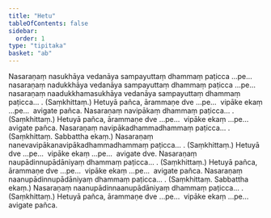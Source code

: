 ```yaml
---
title: "Hetu"
tableOfContents: false
sidebar:
  order: 1
type: "tipitaka"
basket: "ab"
---
```



<DynamicBreadcrumb />

<Division number="86">

<Paragraph number="209">
Nasaraṇaṃ nasukhāya vedanāya sampayuttaṃ dhammaṃ paṭicca …pe…  nasaraṇaṃ nadukkhāya vedanāya sampayuttaṃ dhammaṃ paṭicca …pe…  nasaraṇaṃ naadukkhamasukhāya vedanāya sampayuttaṃ dhammaṃ paṭicca… . (Saṃkhittaṃ.)
</Paragraph>

<Paragraph number="210">
Hetuyā pañca, ārammaṇe dve …pe…  vipāke ekaṃ …pe…  avigate pañca.
</Paragraph>

</Division>
<Division number="87">

<Paragraph number="211">
Nasaraṇaṃ navipākaṃ dhammaṃ paṭicca… . (Saṃkhittaṃ.) Hetuyā pañca, ārammaṇe dve …pe…  vipāke ekaṃ …pe…  avigate pañca.
</Paragraph>

<Paragraph number="212">
Nasaraṇaṃ navipākadhammadhammaṃ paṭicca… . (Saṃkhittaṃ. Sabbattha ekaṃ.)
</Paragraph>

<Paragraph number="213">
Nasaraṇaṃ nanevavipākanavipākadhammadhammaṃ paṭicca… . (Saṃkhittaṃ.) Hetuyā dve …pe…  vipāke ekaṃ …pe…  avigate dve.
</Paragraph>

</Division>
<Division number="88">

<Paragraph number="214">
Nasaraṇaṃ naupādinnupādāniyaṃ dhammaṃ paṭicca… . (Saṃkhittaṃ.) Hetuyā pañca, ārammaṇe dve …pe…  vipāke ekaṃ …pe…  avigate pañca.
</Paragraph>

<Paragraph number="215">
Nasaraṇaṃ naanupādinnupādāniyaṃ dhammaṃ paṭicca… . (Saṃkhittaṃ. Sabbattha ekaṃ.)
</Paragraph>

<Paragraph number="216">
Nasaraṇaṃ naanupādinnaanupādāniyaṃ dhammaṃ paṭicca… . (Saṃkhittaṃ.) Hetuyā pañca, ārammaṇe dve …pe…  vipāke ekaṃ …pe…  avigate pañca.
</Paragraph>
</Division>
